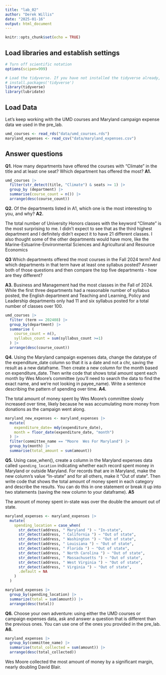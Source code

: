 ```yaml
---
title: "lab_02"
author: "Derek Willis"
date: "2025-01-16"
output: html_document
---
```


```r
knitr::opts_chunk$set(echo = TRUE)
```

## Load libraries and establish settings

```r
# Turn off scientific notation
options(scipen=999)

# Load the tidyverse. If you have not installed the tidyverse already, remove the # from the next line and run it first.  
# install.packages('tidyverse')
library(tidyverse)
library(lubridate)
```

## Load Data

Let's keep working with the UMD courses and Maryland campaign expense data we used in the pre_lab.

```r
umd_courses <- read_rds("data/umd_courses.rds")
maryland_expenses <- read_csv("data/maryland_expenses.csv")
```

## Answer questions

**Q1.** How many departments have offered the courses with "Climate" in the title and at least one seat? Which department has offered the most? **A1.**

```r
umd_courses |> 
  filter(str_detect(title, "Climate") & seats >= 1) |> 
  group_by (department) |> 
  summarise(course_count = n()) |> 
  arrange(desc(course_count))
```

**Q2.** Of the departments listed in A1, which one is the most interesting to you, and why? **A2.**

The total number of University Honors classes with the keyword "Climate" is the most surprising to me. I didn't expect to see that as the third highest department and I definitely didn't expect it to have 21 different classes. I also thought some of the other departments would have more, like the Marine-Estuarine-Environmental Sciences and Agricultural and Resource Economics

**Q3** Which departments offered the most courses in the Fall 2024 term? And which departments in that term have at least one syllabus posted? Answer both of those questions and then compare the top five departments - how are they different?

**A3.** Business and Management had the most classes in the Fall of 2024. While the first three departments had a reasonable number of syllabus posted, the English department and Teaching and Learning, Policy and Leadership departments only had 11 and six syllabus posted for a total number of classes over 100.

```r
umd_courses |> 
  filter (term == 202408) |> 
  group_by(department) |> 
  summarise (
    course_count = n(),
    syllabus_count = sum(syllabus_count >=1)
  ) |> 
  arrange(desc(course_count))
```

**Q4.** Using the Maryland campaign expenses data, change the datatype of the expenditure_date column so that it is a date and not a chr, saving the result as a new dataframe. Then create a new column for the month based on expenditure_date. Then write code that shows total amount spent each month by Wes Moore's committee (you'll need to search the data to find the exact name, and we're not looking in payee_name). Write a sentence describing the pattern of spending over time. **A4.**

The total amount of money spent by Wes Moore's committee slowly increased over time, likely because he was accumulating more money from donations as the campaign went along.

```r
maryland_new_expenses <- maryland_expenses |> 
  mutate(
    expenditure_date= mdy(expenditure_date), 
    month = floor_date(expenditure_date, "month")
  ) |> 
  filter(committee_name == "Moore  Wes For Maryland") |> 
  group_by(month) |>
  summarise(total_amount = sum(amount))

```

**Q5.** Using case_when(), create a column in the Maryland expenses data called `spending_location` indicating whether each record spent money in Maryland or outside Maryland. For records that are in Maryland, make the new column's value "In-state" and for all others, make it "Out of state". Then write code that shows the total amount of money spent in each category and describe the results. You can do this in one statement or break it up into two statements (saving the new column to your dataframe). **A5**

The amount of money spent in-state was over the double the amount out of state.

```r
maryland_expenses <- maryland_expenses |>
  mutate(
    spending_location = case_when(
      str_detect(address, " Maryland ") ~ "In-state",
      str_detect(address, " California ") ~ "Out of state",
      str_detect(address, " Washington ") ~ "Out of state",
      str_detect(address, " Louisiana ") ~ "Out of state",
      str_detect(address, " Florida ") ~ "Out of state",
      str_detect(address, " North Carolina ") ~ "Out of state",
      str_detect(address, " Massachusetts ") ~ "Out of state",
      str_detect(address, " West Virginia ") ~ "Out of state",
      str_detect(address, " Virginia ") ~ "Out of state",
      .default = NA
    )
  )

maryland_expenses |>
  group_by(spending_location) |>
  summarize(total = sum(amount)) |>
  arrange(desc(total))

```

**Q6.** Choose your own adventure: using either the UMD courses or campaign expenses data, ask and answer a question that is different than the previous ones. You can use one of the ones you provided in the pre_lab. **A6.**

```r
maryland_expenses |> 
  group_by(committee_name) |>
  summarise(total_collected = sum(amount)) |>
  arrange(desc(total_collected))
```
Wes Moore collected the most amount of money by a significant margin, nearly doubling David Blair.
